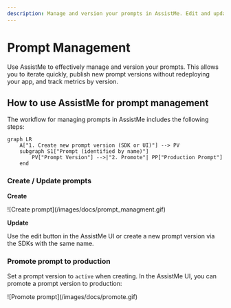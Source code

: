 ```yaml
---
description: Manage and version your prompts in AssistMe. Edit and update them via the UI and SDK. Retrieve the production version via the SDKs.
---
```



# Prompt Management

Use AssistMe to effectively manage and version your prompts. This allows you to iterate quickly, publish new prompt versions without redeploying your app, and track metrics by version.

## How to use AssistMe for prompt management

The workflow for managing prompts in AssistMe includes the following steps:

```mermaid
graph LR
    A["1. Create new prompt version (SDK or UI)"] --> PV
    subgraph S1["Prompt (identified by name)"]
        PV["Prompt Version"] -->|"2. Promote"| PP["Production Prompt"]
    end
```

### Create / Update prompts

**Create**


<Frame border fullWidth>
  ![Create prompt](/images/docs/prompt_managment.gif)
</Frame>


**Update**

Use the edit button in the AssistMe UI or create a new prompt version via the SDKs with the same name.

### Promote prompt to production

Set a prompt version to `active` when creating. In the AssistMe UI, you can promote a prompt version to production:

<Frame border fullWidth>
  ![Promote prompt](/images/docs/promote.gif)
</Frame>

